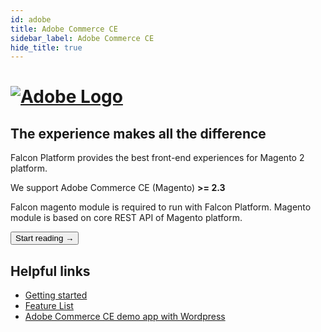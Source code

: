 ```yaml
---
id: adobe
title: Adobe Commerce CE
sidebar_label: Adobe Commerce CE
hide_title: true
---
```



<h1>
<a href="https://magento.com/" rel="noreferrer noopener" target="_blank" aria-label="visit the Adobe site" className="invert">
  <img src="/docs/img/docs/platform/adobe-logo.svg" alt="Adobe Logo" className="height80 pb10"/>
</a>
</h1>

<h2>The experience makes all the difference</h2>

Falcon Platform provides the best front-end experiences for Magento 2 platform.

We support Adobe Commerce CE (Magento) **>= 2.3**

Falcon magento module is required to run with Falcon Platform.
Magento module is based on core REST API of Magento platform.

<Button variant="contained" size="medium" href="/docs/integrations/adobe/getting-started">
  Start reading →
</Button>
<div className="mb60"></div>

## Helpful links

- [Getting started](/docs/integrations/adobe/getting-started)
- [Feature List](/docs/integrations/adobe/features)
- [Adobe Commerce CE demo app with Wordpress](https://v3demo1.deity.io/)
